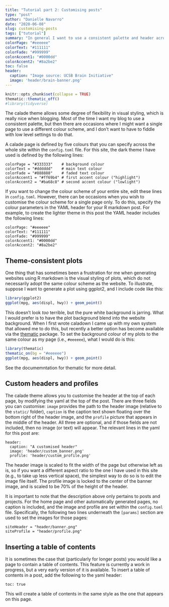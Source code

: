 ```yaml
---
title: "Tutorial part 2: Customising posts"
type: "post"
author: "Danielle Navarro"
date: "2020-06-08"
slug: customising-posts
tags: ["tutorial"]
summary: "In general I want to use a consistent palette and header across a site, but there are occasions where I might want a single page to use a different style. I don’t want to have to edit with low level settings to do that. In the second part of the tutorial I discuss this kind of customisation."
colorPage: "#eeeeee"
colorText: "#111111"
colorFade: "#999999"
colorAccent1: "#0000dd"
colorAccent2: "#8a2be2"
toc: false
header:
  caption: "Image source: UCSB Brain Initiative"
  image: 'header/brain-banner.png'
---
```


```r
knitr::opts_chunk$set(collapse = TRUE)
thematic::thematic_off()
#library(tidyverse)
```


The calade theme allows some degree of flexibility in visual styling, which is really nice when blogging. Most of the time I want my blog to use a consistent palette, but then there are occasions where I might want a single page to use a different colour scheme, and I don't want to have to fiddle with low level settings to do that. 

A calade page is defined by five colours that you can specify across the whole site within the `config.toml` file. For this site, the dark theme I have used is defined by the following lines:

```
colorPage = "#333333"    # background colour
colorText = "#dddddd"    # main text colour
colorFade = "#888888"    # faded text colour
colorAccent1 = "#ff69b4" # first accent colour ("highlight")
colorAccent2 = "#ba68c8" # second accent colour ("lowlight")
```

If you want to change the colour scheme of your entire site, edit these lines in `config.toml`. However, there can be occasions when you wish to customise the colour scheme for a single page only. To do this, specify the colour parameters in the YAML header for your R markdown post. For example, to create the lighter theme in this post the YAML header includes the following lines:

```
colorPage: "#eeeeee"
colorText: "#111111"
colorFade: "#999999"
colorAccent1: "#0000dd"
colorAccent2: "#8a2be2"
```

## Theme-consistent plots

One thing that has sometimes been a frustration for me when generating websites using R markdown is the visual styling of plots, which do not necessarily adopt the same colour scheme as the website. To illustrate, suppose I want to generate a plot using ggplot2, and I include code like this:

```r
library(ggplot2)
ggplot(mpg, aes(displ, hwy)) + geom_point() 
```

This doesn't look *too* terrible, but the pure white background is jarring. What I would prefer is to have the plot background blend into the website background. When I first wrote caladown I came up with my own system that allowed me to do this, but recently a better option has become available via the [thematic](https://github.com/rstudio/thematic/) package. To set the background colour of my plots to the same colour as my page (i.e., `#eeeeee`), what I would do is this:

```r
library(thematic)
thematic_on(bg = "#eeeeee")
ggplot(mpg, aes(displ, hwy)) + geom_point() 
```

See the documemntation for thematic for more detail.


## Custom headers and profiles

The calade theme allows you to customise the header at the top of each page, by modifying the yaml at the top of the post. There are three fields you can customise: `image` provides the path to the header image (relative to the `static/` folder), `caption` is the caption text shown floating over the bottom right of the header image, and the `profile` picture that appears in the middle of the header. All three are optional, and if those fields are not included, then no image (or text) will appear. The relevant lines in the yaml for this post are:

```
header:
  caption: "A customised header"
  image: 'header/custom_banner.png'
  profile: 'header/custom_profile.png'
```

The header image is scaled to fit the width of the page but otherwise left as is, so if you want a different aspect ratio to the one I have used in this site (e.g., to take up less vertical space), the simplest way to do so is to edit the image file itself. The profile image is locked to the center of the banner image, and is scaled to be 70% of the height of the header. 

It is important to note that the description above only pertains to posts and projects. For the home page and other automatically generated pages, no caption is included, and the image and profile are set within the `config.toml` file. Specifically, the following two lines underneath the `[params]` section are used to set the images for those pages:

```
siteHeader = "header/banner.png"
siteProfile = "header/profile.png"
```

## Inserting a table of contents

It is sometimes the case that (particularly for longer posts) you would like a page to contain a table of contents. This feature is currently a work in progress, but a very early version of it is available. To insert a table of contents in a post, add the following to the yaml header:

```
toc: true
```

This will create a table of contents in the same style as the one that appears on this page. 


